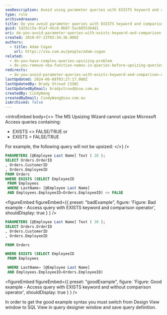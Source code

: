 ```yaml
---
seoDescription: Avoid using parameter queries with EXISTS keyword and comparison operators to prevent upsize issues.
type: rule
archivedreason:
title: Do you avoid parameter queries with EXISTS keyword and comparison operators (<> or =)(Upsizing Problem)?
guid: 1d25cc5a-91af-45c8-9b97-5ac6055364d1
uri: do-you-avoid-parameter-queries-with-exists-keyword-and-comparison-operators-or-upsizing-problem
created: 2010-07-23T03:34:36.000Z
authors:
  - title: Adam Cogan
    url: https://ssw.com.au/people/adam-cogan
related:
  - do-you-have-complex-queries-upsizing-problem
  - do-you-remove-vba-function-names-in-queries-before-upsizing-queries-upsizing-problem
redirects:
  - do-you-avoid-parameter-queries-with-exists-keyword-and-comparison-operators-(-or-)(upsizing-problem)
lastUpdated: 2024-06-08T03:27:17.000Z
lastUpdatedBy: Brady Stroud [SSW]
lastUpdatedByEmail: bradystroud@ssw.com.au
createdBy: CindyWang
createdByEmail: CindyWang@ssw.com.au
isArchived: false
---
```


<introEmbed
  body={<>
The MS Upsizing Wizard cannot upsize Microsoft Access queries containing:

- EXISTS &lt;&gt; FALSE/TRUE or
- EXISTS = FALSE/TRUE

For example, the following query will not be upsized:
  </>}
/>
```sql
PARAMETERS [@Employee Last Name] Text ( 20 );
SELECT Orders.OrderID
, Orders.CustomerID
, Orders.EmployeeID
FROM Orders
WHERE EXISTS (SELECT EmployeeID
 FROM Employees
 WHERE LastName= [@Employee Last Name]
 AND Employees.EmployeeID=Orders.EmployeeID) <> FALSE
```

<figureEmbed figureEmbed={{
  preset: "badExample",
  figure: 'Figure: Bad example - Access query with EXISTS keyword and comparison operator',
  shouldDisplay: true
} } />


```sql
PARAMETERS [@Employee Last Name] Text ( 20 );
SELECT Orders.OrderID
, Orders.CustomerID
, Orders.EmployeeID

FROM Orders

WHERE EXISTS (SELECT EmployeeID
 FROM Employees

 WHERE LastName= [@Employee Last Name]
 AND Employees.EmployeeID=Orders.EmployeeID)
```

<figureEmbed figureEmbed={{
  preset: "goodExample",
  figure: 'Figure: Good example - Access query with EXISTS keyword and without comparison operator',
  shouldDisplay: true
} } />


In order to get the good example syntax you must switch from Design View window to SQL View in query designer window and save query definition.
